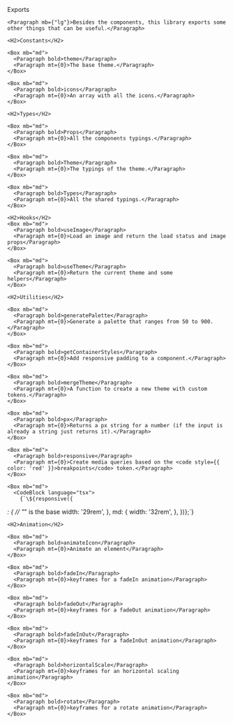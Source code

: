 

<Meta title="Exports" />

<Unstyled>
  <Box>
    <Jumbo>Exports</Jumbo>

    <Paragraph mb={"lg"}>Besides the components, this library exports some other things that can be useful.</Paragraph>

    <H2>Constants</H2>

    <Box mb="md">
      <Paragraph bold>theme</Paragraph>
      <Paragraph mt={0}>The base theme.</Paragraph>
    </Box>

    <Box mb="md">
      <Paragraph bold>icons</Paragraph>
      <Paragraph mt={0}>An array with all the icons.</Paragraph>
    </Box>

    <H2>Types</H2>

    <Box mb="md">
      <Paragraph bold>Props</Paragraph>
      <Paragraph mt={0}>All the components typings.</Paragraph>
    </Box>

    <Box mb="md">
      <Paragraph bold>Theme</Paragraph>
      <Paragraph mt={0}>The typings of the theme.</Paragraph>
    </Box>

    <Box mb="md">
      <Paragraph bold>Types</Paragraph>
      <Paragraph mt={0}>All the shared typings.</Paragraph>
    </Box>

    <H2>Hooks</H2>
    <Box mb="md">
      <Paragraph bold>useImage</Paragraph>
      <Paragraph mt={0}>Load an image and return the load status and image props</Paragraph>
    </Box>

    <Box mb="md">
      <Paragraph bold>useTheme</Paragraph>
      <Paragraph mt={0}>Return the current theme and some helpers</Paragraph>
    </Box>

    <H2>Utilities</H2>

    <Box mb="md">
      <Paragraph bold>generatePalette</Paragraph>
      <Paragraph mt={0}>Generate a palette that ranges from 50 to 900.</Paragraph>
    </Box>

    <Box mb="md">
      <Paragraph bold>getContainerStyles</Paragraph>
      <Paragraph mt={0}>Add responsive padding to a component.</Paragraph>
    </Box>

    <Box mb="md">
      <Paragraph bold>mergeTheme</Paragraph>
      <Paragraph mt={0}>A function to create a new theme with custom tokens.</Paragraph>
    </Box>

    <Box mb="md">
      <Paragraph bold>px</Paragraph>
      <Paragraph mt={0}>Returns a px string for a number (if the input is already a string just returns it).</Paragraph>
    </Box>

    <Box mb="md">
      <Paragraph bold>responsive</Paragraph>
      <Paragraph mt={0}>Create media queries based on the <code style={{ color: 'red' }}>breakpoints</code> token.</Paragraph>
    </Box>

    <Box mb="md">
      <CodeBlock language="tsx">
        {`\${responsive({
  _: { // "_" is the base
    width: '29rem',
  },
  md: {
    width: '32rem',
  },
})};`}
      </CodeBlock>
    </Box>

    <H2>Animation</H2>

    <Box mb="md">
      <Paragraph bold>animateIcon</Paragraph>
      <Paragraph mt={0}>Animate an element</Paragraph>
    </Box>

    <Box mb="md">
      <Paragraph bold>fadeIn</Paragraph>
      <Paragraph mt={0}>keyframes for a fadeIn animation</Paragraph>
    </Box>

    <Box mb="md">
      <Paragraph bold>fadeOut</Paragraph>
      <Paragraph mt={0}>keyframes for a fadeOut animation</Paragraph>
    </Box>

    <Box mb="md">
      <Paragraph bold>fadeInOut</Paragraph>
      <Paragraph mt={0}>keyframes for a fadeInOut animation</Paragraph>
    </Box>

    <Box mb="md">
      <Paragraph bold>horizontalScale</Paragraph>
      <Paragraph mt={0}>keyframes for an horizontal scaling animation</Paragraph>
    </Box>

    <Box mb="md">
      <Paragraph bold>rotate</Paragraph>
      <Paragraph mt={0}>keyframes for a rotate animation</Paragraph>
    </Box>
  </Box>
</Unstyled>
